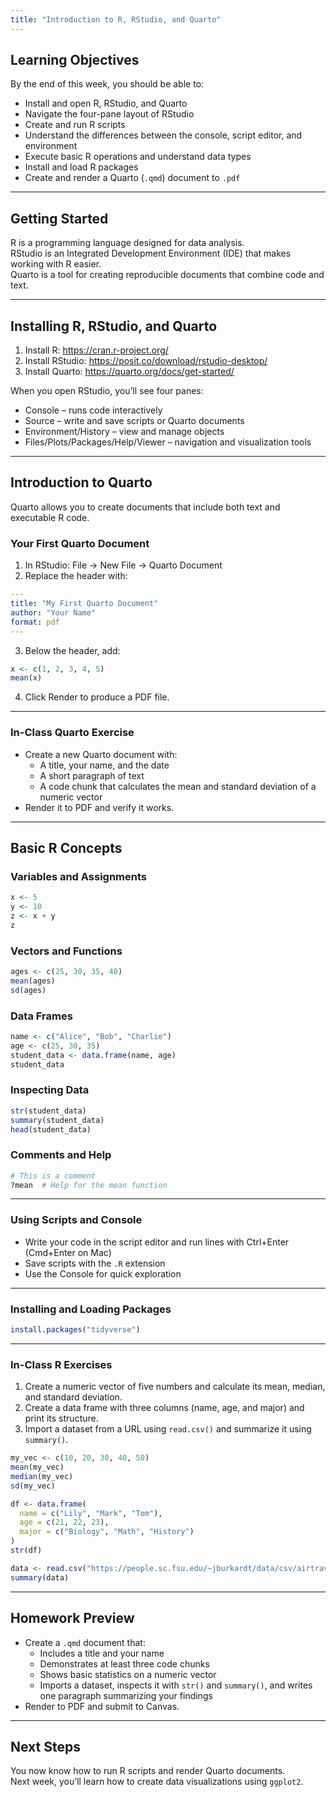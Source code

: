 ```yaml
---
title: "Introduction to R, RStudio, and Quarto"
---
```


## Learning Objectives

By the end of this week, you should be able to:

-   Install and open R, RStudio, and Quarto
-   Navigate the four-pane layout of RStudio
-   Create and run R scripts
-   Understand the differences between the console, script editor, and environment
-   Execute basic R operations and understand data types
-   Install and load R packages
-   Create and render a Quarto (`.qmd`) document to `.pdf`

------------------------------------------------------------------------

## Getting Started

R is a programming language designed for data analysis.\
RStudio is an Integrated Development Environment (IDE) that makes working with R easier.\
Quarto is a tool for creating reproducible documents that combine code and text.

------------------------------------------------------------------------

## Installing R, RStudio, and Quarto

1.  Install R: <https://cran.r-project.org/>
2.  Install RStudio: <https://posit.co/download/rstudio-desktop/>
3.  Install Quarto: <https://quarto.org/docs/get-started/>

When you open RStudio, you’ll see four panes:

-   Console – runs code interactively
-   Source – write and save scripts or Quarto documents
-   Environment/History – view and manage objects
-   Files/Plots/Packages/Help/Viewer – navigation and visualization tools

------------------------------------------------------------------------

## Introduction to Quarto

Quarto allows you to create documents that include both text and executable R code.

### Your First Quarto Document

1.  In RStudio: File → New File → Quarto Document
2.  Replace the header with:

``` yaml
---
title: "My First Quarto Document"
author: "Your Name"
format: pdf
---
```

3.  Below the header, add:

```r
x <- c(1, 2, 3, 4, 5)
mean(x)
```

4.  Click Render to produce a PDF file.

------------------------------------------------------------------------

### In-Class Quarto Exercise

-   Create a new Quarto document with:
    -   A title, your name, and the date
    -   A short paragraph of text
    -   A code chunk that calculates the mean and standard deviation of a numeric vector
-   Render it to PDF and verify it works.

------------------------------------------------------------------------

## Basic R Concepts

### Variables and Assignments

```r
x <- 5
y <- 10
z <- x + y
z
```

### Vectors and Functions

```r
ages <- c(25, 30, 35, 40)
mean(ages)
sd(ages)
```

### Data Frames

```r
name <- c("Alice", "Bob", "Charlie")
age <- c(25, 30, 35)
student_data <- data.frame(name, age)
student_data
```

### Inspecting Data

```r
str(student_data)
summary(student_data)
head(student_data)
```

### Comments and Help

```r
# This is a comment
?mean  # Help for the mean function
```

------------------------------------------------------------------------

### Using Scripts and Console

-   Write your code in the script editor and run lines with Ctrl+Enter (Cmd+Enter on Mac)
-   Save scripts with the `.R` extension
-   Use the Console for quick exploration

------------------------------------------------------------------------

### Installing and Loading Packages

```r
install.packages("tidyverse")
```

------------------------------------------------------------------------

### In-Class R Exercises

1.  Create a numeric vector of five numbers and calculate its mean, median, and standard deviation.
2.  Create a data frame with three columns (name, age, and major) and print its structure.
3.  Import a dataset from a URL using `read.csv()` and summarize it using `summary()`.

```r
my_vec <- c(10, 20, 30, 40, 50)
mean(my_vec)
median(my_vec)
sd(my_vec)

df <- data.frame(
  name = c("Lily", "Mark", "Tom"),
  age = c(21, 22, 23),
  major = c("Biology", "Math", "History")
)
str(df)

data <- read.csv("https://people.sc.fsu.edu/~jburkardt/data/csv/airtravel.csv")
summary(data)
```

------------------------------------------------------------------------

## Homework Preview

-   Create a `.qmd` document that:
    -   Includes a title and your name
    -   Demonstrates at least three code chunks
    -   Shows basic statistics on a numeric vector
    -   Imports a dataset, inspects it with `str()` and `summary()`, and writes one paragraph summarizing your findings
-   Render to PDF and submit to Canvas.

------------------------------------------------------------------------

## Next Steps

You now know how to run R scripts and render Quarto documents.\
Next week, you’ll learn how to create data visualizations using `ggplot2`.
